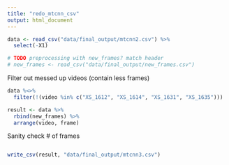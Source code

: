 ```yaml
---
title: "redo_mtcnn_csv"
output: html_document
---
```


```r
data <- read_csv("data/final_output/mtcnn2.csv") %>%
  select(-X1)

# TODO preprocessing with new_frames? match header
# new_frames <- read_csv("data/final_output/new_frames.csv")
```

Filter out messed up videos (contain less frames)
```r
data %<>% 
  filter(!(video %in% c("XS_1612", "XS_1614", "XS_1631", "XS_1635")))
```

```r
result <- data %>%
  rbind(new_frames) %>%
  arrange(video, frame)
```

Sanity check # of frames
```r

```

```r
write_csv(result, "data/final_output/mtcnn3.csv")
```

